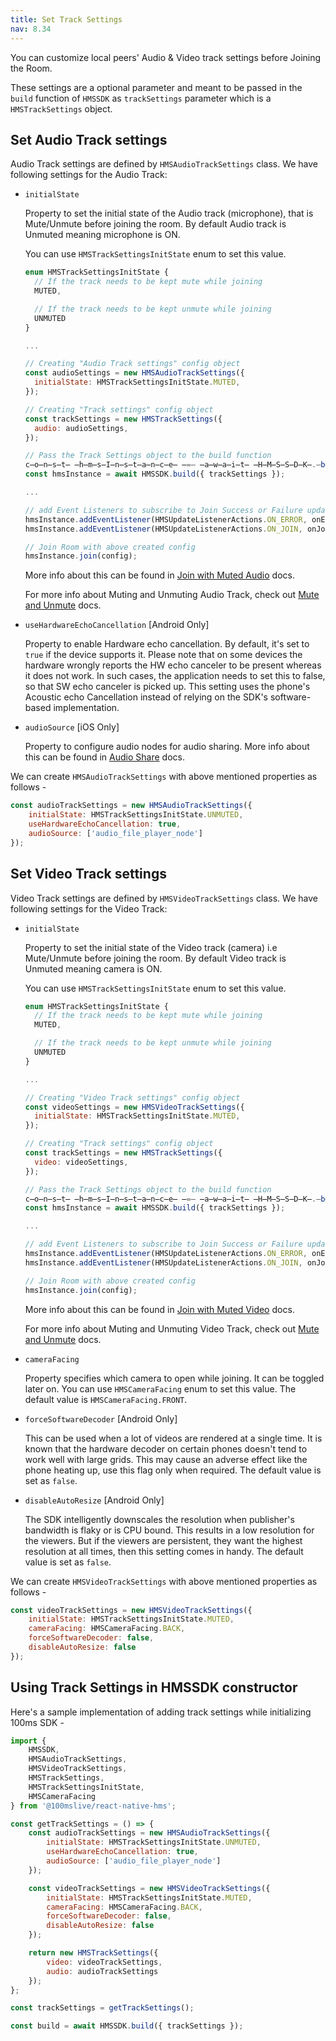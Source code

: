 ```yaml
---
title: Set Track Settings
nav: 8.34
---
```


You can customize local peers' Audio & Video track settings before Joining the Room.

These settings are a optional parameter and meant to be passed in the `build` function of `HMSSDK` as `trackSettings` parameter which is a `HMSTrackSettings` object.

## Set Audio Track settings

Audio Track settings are defined by `HMSAudioTrackSettings` class. We have following settings for the Audio Track:

-   `initialState`

    Property to set the initial state of the Audio track (microphone), that is Mute/Unmute before joining the room. By default Audio track is Unmuted meaning microphone is ON.

    You can use `HMSTrackSettingsInitState` enum to set this value.

    ```js
    enum HMSTrackSettingsInitState {
      // If the track needs to be kept mute while joining
      MUTED,

      // If the track needs to be kept unmute while joining
      UNMUTED
    }

    ...

    // Creating "Audio Track settings" config object
    const audioSettings = new HMSAudioTrackSettings({
      initialState: HMSTrackSettingsInitState.MUTED,
    });

    // Creating "Track settings" config object
    const trackSettings = new HMSTrackSettings({
      audio: audioSettings,
    });

    // Pass the Track Settings object to the build function
    c̶o̶n̶s̶t̶ ̶h̶m̶s̶I̶n̶s̶t̶a̶n̶c̶e̶ ̶=̶ ̶a̶w̶a̶i̶t̶ ̶H̶M̶S̶S̶D̶K̶.̶b̶u̶i̶l̶d̶(̶)̶;̶
    const hmsInstance = await HMSSDK.build({ trackSettings });

    ...

    // add Event Listeners to subscribe to Join Success or Failure updates
    hmsInstance.addEventListener(HMSUpdateListenerActions.ON_ERROR, onError);
    hmsInstance.addEventListener(HMSUpdateListenerActions.ON_JOIN, onJoin);

    // Join Room with above created config
    hmsInstance.join(config);
    ```

    More info about this can be found in [Join with Muted Audio](../features/join#join-with-muted-audio-video) docs.

    For more info about Muting and Unmuting Audio Track, check out [Mute and Unmute](../features/mute) docs.

-   `useHardwareEchoCancellation` [Android Only]

    Property to enable Hardware echo cancellation. By default, it's set to `true` if the device supports it. Please note that on some devices the hardware wrongly reports the HW echo canceler to be present whereas it does not work. In such cases, the application needs to set this to false, so that SW echo canceler is picked up. This setting uses the phone's Acoustic echo Cancellation instead of relying on the SDK's software-based implementation.

-   `audioSource` [iOS Only]

    Property to configure audio nodes for audio sharing. More info about this can be found in [Audio Share](../features/audio-share) docs.

We can create `HMSAudioTrackSettings` with above mentioned properties as follows -

```js
const audioTrackSettings = new HMSAudioTrackSettings({
    initialState: HMSTrackSettingsInitState.UNMUTED,
    useHardwareEchoCancellation: true,
    audioSource: ['audio_file_player_node']
});
```

## Set Video Track settings

Video Track settings are defined by `HMSVideoTrackSettings` class. We have following settings for the Video Track:

-   `initialState`

    Property to set the initial state of the Video track (camera) i.e Mute/Unmute before joining the room. By default Video track is Unmuted meaning camera is ON.

    You can use `HMSTrackSettingsInitState` enum to set this value.

    ```js
    enum HMSTrackSettingsInitState {
      // If the track needs to be kept mute while joining
      MUTED,

      // If the track needs to be kept unmute while joining
      UNMUTED
    }

    ...

    // Creating "Video Track settings" config object
    const videoSettings = new HMSVideoTrackSettings({
      initialState: HMSTrackSettingsInitState.MUTED,
    });

    // Creating "Track settings" config object
    const trackSettings = new HMSTrackSettings({
      video: videoSettings,
    });

    // Pass the Track Settings object to the build function
    c̶o̶n̶s̶t̶ ̶h̶m̶s̶I̶n̶s̶t̶a̶n̶c̶e̶ ̶=̶ ̶a̶w̶a̶i̶t̶ ̶H̶M̶S̶S̶D̶K̶.̶b̶u̶i̶l̶d̶(̶)̶;̶
    const hmsInstance = await HMSSDK.build({ trackSettings });

    ...

    // add Event Listeners to subscribe to Join Success or Failure updates
    hmsInstance.addEventListener(HMSUpdateListenerActions.ON_ERROR, onError);
    hmsInstance.addEventListener(HMSUpdateListenerActions.ON_JOIN, onJoin);

    // Join Room with above created config
    hmsInstance.join(config);
    ```

    More info about this can be found in [Join with Muted Video](../features/join#join-with-muted-audio-video) docs.

    For more info about Muting and Unmuting Video Track, check out [Mute and Unmute](../features/mute) docs.

-   `cameraFacing`

    Property specifies which camera to open while joining. It can be toggled later on. You can use `HMSCameraFacing` enum to set this value. The default value is `HMSCameraFacing.FRONT`.

-   `forceSoftwareDecoder` [Android Only]

    This can be used when a lot of videos are rendered at a single time. It is known that the hardware decoder on certain phones doesn't tend to work well with large grids. This may cause an adverse effect like the phone heating up, use this flag only when required. The default value is set as `false`.

-   `disableAutoResize` [Android Only]

    The SDK intelligently downscales the resolution when publisher's bandwidth is flaky or is CPU bound. This results in a low resolution for the viewers. But if the viewers are persistent, they want the highest resolution at all times, then this setting comes in handy. The default value is set as `false`.

We can create `HMSVideoTrackSettings` with above mentioned properties as follows -

```js
const videoTrackSettings = new HMSVideoTrackSettings({
    initialState: HMSTrackSettingsInitState.MUTED,
    cameraFacing: HMSCameraFacing.BACK,
    forceSoftwareDecoder: false,
    disableAutoResize: false
});
```

## Using Track Settings in HMSSDK constructor

Here's a sample implementation of adding track settings while initializing 100ms SDK -

```js
import {
    HMSSDK,
    HMSAudioTrackSettings,
    HMSVideoTrackSettings,
    HMSTrackSettings,
    HMSTrackSettingsInitState,
    HMSCameraFacing
} from '@100mslive/react-native-hms';

const getTrackSettings = () => {
    const audioTrackSettings = new HMSAudioTrackSettings({
        initialState: HMSTrackSettingsInitState.UNMUTED,
        useHardwareEchoCancellation: true,
        audioSource: ['audio_file_player_node']
    });

    const videoTrackSettings = new HMSVideoTrackSettings({
        initialState: HMSTrackSettingsInitState.MUTED,
        cameraFacing: HMSCameraFacing.BACK,
        forceSoftwareDecoder: false,
        disableAutoResize: false
    });

    return new HMSTrackSettings({
        video: videoTrackSettings,
        audio: audioTrackSettings
    });
};

const trackSettings = getTrackSettings();

const build = await HMSSDK.build({ trackSettings });
```
